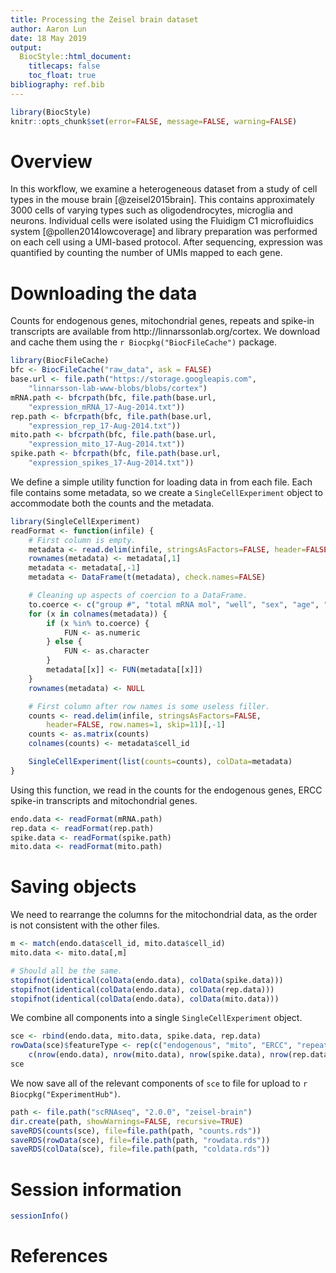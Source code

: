 ```yaml
---
title: Processing the Zeisel brain dataset
author: Aaron Lun
date: 18 May 2019
output:
  BiocStyle::html_document:
    titlecaps: false
    toc_float: true
bibliography: ref.bib
---
```


```r
library(BiocStyle)
knitr::opts_chunk$set(error=FALSE, message=FALSE, warning=FALSE)
```

# Overview

In this workflow, we examine a heterogeneous dataset from a study of cell types in the mouse brain [@zeisel2015brain].
This contains approximately 3000 cells of varying types such as oligodendrocytes, microglia and neurons.
Individual cells were isolated using the Fluidigm C1 microfluidics system [@pollen2014lowcoverage] and library preparation was performed on each cell using a UMI-based protocol.
After sequencing, expression was quantified by counting the number of UMIs mapped to each gene.

# Downloading the data

Counts for endogenous genes, mitochondrial genes, repeats and spike-in transcripts are available from http://linnarssonlab.org/cortex.
We download and cache them using the `r Biocpkg("BiocFileCache")` package.

```r
library(BiocFileCache)
bfc <- BiocFileCache("raw_data", ask = FALSE)
base.url <- file.path("https://storage.googleapis.com",
    "linnarsson-lab-www-blobs/blobs/cortex")
mRNA.path <- bfcrpath(bfc, file.path(base.url, 
    "expression_mRNA_17-Aug-2014.txt"))
rep.path <- bfcrpath(bfc, file.path(base.url, 
    "expression_rep_17-Aug-2014.txt"))
mito.path <- bfcrpath(bfc, file.path(base.url, 
    "expression_mito_17-Aug-2014.txt"))
spike.path <- bfcrpath(bfc, file.path(base.url, 
    "expression_spikes_17-Aug-2014.txt"))
```

We define a simple utility function for loading data in from each file. 
Each file contains some metadata, so we create a `SingleCellExperiment` object to accommodate both the counts and the metadata.

```r
library(SingleCellExperiment)
readFormat <- function(infile) { 
    # First column is empty.
    metadata <- read.delim(infile, stringsAsFactors=FALSE, header=FALSE, nrow=10)[,-1]
    rownames(metadata) <- metadata[,1]
    metadata <- metadata[,-1]
    metadata <- DataFrame(t(metadata), check.names=FALSE)

    # Cleaning up aspects of coercion to a DataFrame.
    to.coerce <- c("group #", "total mRNA mol", "well", "sex", "age", "diameter")
    for (x in colnames(metadata)) {
        if (x %in% to.coerce) {
            FUN <- as.numeric
        } else {
            FUN <- as.character
        }
        metadata[[x]] <- FUN(metadata[[x]])
    }
    rownames(metadata) <- NULL

    # First column after row names is some useless filler.
    counts <- read.delim(infile, stringsAsFactors=FALSE, 
        header=FALSE, row.names=1, skip=11)[,-1] 
    counts <- as.matrix(counts)
    colnames(counts) <- metadata$cell_id

    SingleCellExperiment(list(counts=counts), colData=metadata)
}
```

Using this function, we read in the counts for the endogenous genes, ERCC spike-in transcripts and mitochondrial genes.

```r
endo.data <- readFormat(mRNA.path)
rep.data <- readFormat(rep.path)
spike.data <- readFormat(spike.path)
mito.data <- readFormat(mito.path)
```

# Saving objects

We need to rearrange the columns for the mitochondrial data, as the order is not consistent with the other files.

```r
m <- match(endo.data$cell_id, mito.data$cell_id)
mito.data <- mito.data[,m]
```

```r
# Should all be the same.
stopifnot(identical(colData(endo.data), colData(spike.data))) 
stopifnot(identical(colData(endo.data), colData(rep.data)))
stopifnot(identical(colData(endo.data), colData(mito.data)))
```

We combine all components into a single `SingleCellExperiment` object.

```r
sce <- rbind(endo.data, mito.data, spike.data, rep.data)
rowData(sce)$featureType <- rep(c("endogenous", "mito", "ERCC", "repeat"),
    c(nrow(endo.data), nrow(mito.data), nrow(spike.data), nrow(rep.data)))
sce
```

We now save all of the relevant components of `sce` to file for upload to `r Biocpkg("ExperimentHub")`.

```r
path <- file.path("scRNAseq", "2.0.0", "zeisel-brain")
dir.create(path, showWarnings=FALSE, recursive=TRUE)
saveRDS(counts(sce), file=file.path(path, "counts.rds"))
saveRDS(rowData(sce), file=file.path(path, "rowdata.rds"))
saveRDS(colData(sce), file=file.path(path, "coldata.rds"))
```

# Session information

```r
sessionInfo()
```

# References
